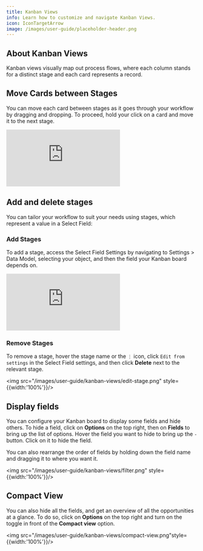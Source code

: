 ```yaml
---
title: Kanban Views
info: Learn how to customize and navigate Kanban Views.
icon: IconTargetArrow
image: /images/user-guide/placeholder-header.png
---
```


## About Kanban Views

Kanban views visually map out process flows, where each column stands for a distinct stage and each card represents a record.

## Move Cards between Stages

 You can move each card between stages as it goes through your workflow by dragging and dropping. To proceed, hold your click on a card and move it to the next stage.

<div style={{padding:'69.01% 0 0 0', position:'relative', margin: '32px 0px 0px'}}>
  <iframe 
    src="https://player.vimeo.com/video/927888627?autoplay=1&loop=1&autopause=0&background=1&amp;app_id=58479" 
    frameborder="0" 
    allow="autoplay; fullscreen; picture-in-picture; clipboard-write" 
    style={{
      position:'absolute',
      top:0,
      left:0,
      width:'100%',
      height:'100%',
      borderRadius: '16px', 
      border:'2px solid black'
    }}
    title="Export data"
  ></iframe>
</div>
<script src="https://player.vimeo.com/api/player.js"></script>

## Add and delete stages

You can tailor your workflow to suit your needs using stages, which represent a value in a Select Field:

### Add Stages

To add a stage, access the Select Field Settings by navigating to Settings > Data Model, selecting your object, and then the field your Kanban board depends on.

<div style={{padding:'69.01% 0 0 0', position:'relative', margin: '32px 0px 0px'}}>
  <iframe 
    src="https://player.vimeo.com/video/927890428?autoplay=1&loop=1&autopause=0&background=1&amp;app_id=58479" 
    frameborder="0" 
    allow="autoplay; fullscreen; picture-in-picture; clipboard-write" 
    style={{
      position:'absolute',
      top:0,
      left:0,
      width:'100%',
      height:'100%',
      borderRadius: '16px', 
      border:'2px solid black'
    }}
    title="Export data"
  ></iframe>
</div>
<script src="https://player.vimeo.com/api/player.js"></script>

### Remove Stages

To remove a stage, hover the stage name or the `⋮` icon, click `Edit from settings` in the Select Field settings, and then click <b>Delete</b> next to the relevant stage.

<img src="/images/user-guide/kanban-views/edit-stage.png" style={{width:'100%'}}/>

## Display fields 

You can configure your Kanban board to display some fields and hide others. To hide a field, click on <b>Options</b> on the top right, then on <b>Fields</b> to bring up the list of options. Hover the field you want to hide to bring up the `-` button. Click on it to hide the field.  

You can also rearrange the order of fields by holding down the field name and dragging it to where you want it.

<img src="/images/user-guide/kanban-views/filter.png" style={{width:'100%'}}/>

## Compact View

You can also hide all the fields, and get an overview of all the opportunities at a glance. To do so, click on <b>Options</b> on the top right and turn on the toggle in front of the <b>Compact view</b> option. 

<img src="/images/user-guide/kanban-views/compact-view.png"style={{width:'100%'}}/>

<ArticleEditContent articleTitle="kanban-views.mdx"></ArticleEditContent>